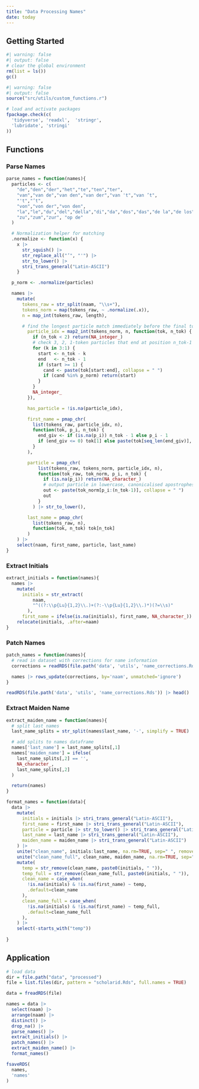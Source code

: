 ```yaml
---
title: "Data Processing Names"
date: today
---
```


## Getting Started

```r
#| warning: false
#| output: false
# clear the global environment
rm(list = ls())
gc()
```

```r
#| warning: false
#| output: false
source("src/utils/custom_functions.r")

# load and activate packages
fpackage.check(c(
  'tidyverse', 'readxl',  'stringr', 
  'lubridate', 'stringi'
))
```

## Functions

### Parse Names

```r
parse_names = function(names){
  particles <- c(
    "de","den","der","het","te","ten","ter",
    "van","van de","van den","van der","van 't","van ’t",
    "'t","’t",
    "von","von der","von den",
    "la","le","du","del","della","di","da","dos","das","de la","de los","de las",
    "zu","zum","zur", "op de"
  )

  # Normalization helper for matching
  .normalize <- function(x) {
    x |>
      str_squish() |>
      str_replace_all("’", "'") |>
      str_to_lower() |>
      stri_trans_general("Latin-ASCII")
    }

  p_norm <- .normalize(particles)

  names |>
    mutate(
      tokens_raw = str_split(naam, "\\s+"),
      tokens_norm = map(tokens_raw, ~ .normalize(.x)),
      n = map_int(tokens_raw, length),

      # find the longest particle match immediately before the final token
        particle_idx = map2_int(tokens_norm, n, function(tok, n_tok) {
          if (n_tok < 2) return(NA_integer_)
          # check 3, 2, 1-token particles that end at position n_tok-1
          for (k in 3:1) {
            start <- n_tok - k
            end   <- n_tok - 1
            if (start >= 1) {
              cand <- paste(tok[start:end], collapse = " ")
              if (cand %in% p_norm) return(start)
            }
          }
          NA_integer_
        }),

        has_particle = !is.na(particle_idx),

        first_name = pmap_chr(
          list(tokens_raw, particle_idx, n),
          function(tok, p_i, n_tok) {
            end_giv <- if (is.na(p_i)) n_tok - 1 else p_i - 1
            if (end_giv <= 0) tok[1] else paste(tok[seq_len(end_giv)], collapse = " ")
          }
        ),

        particle = pmap_chr(
            list(tokens_raw, tokens_norm, particle_idx, n),
            function(tok_raw, tok_norm, p_i, n_tok) {
              if (is.na(p_i)) return(NA_character_)
              # output particle in lowercase, canonicalised apostrophes
              out <- paste(tok_norm[p_i:(n_tok-1)], collapse = " ")
              out
            }
          ) |> str_to_lower(),

        last_name = pmap_chr(
          list(tokens_raw, n),
          function(tok, n_tok) tok[n_tok]
        )
    ) |>
    select(naam, first_name, particle, last_name)
}
```

### Extract Initials

```r
extract_initials = function(names){
  names |>
    mutate(
      initials = str_extract(
          naam, 
          "^((?:\\p{Lu}{1,2}\\.)+(?:-\\p{Lu}{1,2}\\.)*)(?=\\s)"
        ),
      first_name = ifelse(is.na(initials), first_name, NA_character_)) |>
    relocate(initials, .after=naam)
}

```

### Patch Names

```r
patch_names = function(names){
  # read in dataset with corrections for name information
  corrections = readRDS(file.path('data', 'utils', 'name_corrections.Rds'))

  names |> rows_update(corrections, by='naam', unmatched='ignore')
}
```

```r
readRDS(file.path('data', 'utils', 'name_corrections.Rds')) |> head()
```


### Extract Maiden Name

```r
extract_maiden_name = function(names){
  # split last names
  last_name_splits = str_split(names$last_name, '-', simplify = TRUE)

  # add splits to names dataframe
  names['last_name'] = last_name_splits[,1]
  names['maiden_name'] = ifelse(
    last_name_splits[,2] == '',
    NA_character_,
    last_name_splits[,2]
  )

  return(names)
}
```

```r
format_names = function(data){
  data |>
    mutate(
      initials = initials |> stri_trans_general("Latin-ASCII"),
      first_name = first_name |> stri_trans_general("Latin-ASCII"),
      particle = particle |> str_to_lower() |> stri_trans_general("Latin-ASCII"),
      last_name = last_name |> stri_trans_general("Latin-ASCII"),
      maiden_name = maiden_name |> stri_trans_general("Latin-ASCII")
    ) |> 
    unite("clean_name", initials:last_name, na.rm=TRUE, sep=" ", remove=FALSE) |>
    unite("clean_name_full", clean_name, maiden_name, na.rm=TRUE, sep="-", remove=FALSE) |>
    mutate(
      temp = str_remove(clean_name, paste0(initials, " ")),
      temp_full = str_remove(clean_name_full, paste0(initials, " ")),
      clean_name = case_when(
        !is.na(initials) & !is.na(first_name) ~ temp,
        .default=clean_name
      ),
      clean_name_full = case_when(
        !is.na(initials) & !is.na(first_name) ~ temp_full,
        .default=clean_name_full
      ),
    ) |>
    select(-starts_with("temp"))
    
}

```

## Application

```r

# load data 
dir = file.path("data", "processed")
file = list.files(dir, pattern = "scholarid.Rds", full.names = TRUE)

data = freadRDS(file) 

names = data |>
  select(naam) |>
  arrange(naam) |>
  distinct() |>
  drop_na() |>
  parse_names() |>
  extract_initials() |>
  patch_names() |>
  extract_maiden_name() |>
  format_names()

fsaveRDS(
  names, 
  'names'
)
```


